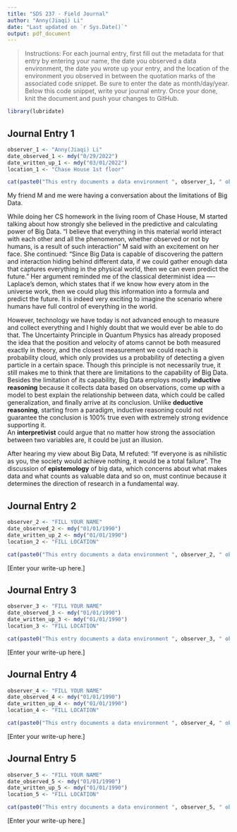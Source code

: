 ```yaml
---
title: "SDS 237 - Field Journal"
author: "Anny(Jiaqi) Li"
date: "Last updated on `r Sys.Date()`"
output: pdf_document
---
```


> Instructions: For each journal entry, first fill out the metadata for that entry by entering your name, the date you observed a data environment, the date you wrote up your entry, and the location of the environment you observed in between the quotation marks of the associated code snippet. Be sure to enter the date as month/day/year. Below this code snippet, write your journal entry. Once your done, knit the document and push your changes to GitHub.

```r
library(lubridate)
```

## Journal Entry 1

```r
observer_1 <- "Anny(Jiaqi) Li"
date_observed_1 <- mdy("0/29/2022")
date_written_up_1 <- mdy("03/01/2022")
location_1 <- "Chase House 1st floor"

cat(paste0("This entry documents a data environment ", observer_1, " observed on ", date_observed_1, " in ", location_1, ". The observations were written up on ", date_written_up_1, "."))
```

My friend M and me were having a conversation about the limitations of Big Data. 

While doing her CS homework in the living room of Chase House, M started talking about how strongly she believed in the predictive and calculating power of Big Data. “I believe that everything in this material world interact with each other and all the phenomenon, whether observed or not by humans, is a result of such interaction” M said with an excitement on her face. She continued: “Since Big Data is capable of discovering the pattern and interaction hiding behind different data, if we could gather enough data that captures everything in the physical world, then we can even predict the future. ” Her argument reminded me of the classical determinist idea ---- Laplace’s demon, which states that if we know how every atom in the universe work, then we could plug this information into a formula and predict the future. It is indeed very exciting to imagine the scenario where humans have full control of everything in the world. 

However, technology we have today is not advanced enough to measure and collect everything and I highly doubt that we would ever be able to do that. The Uncertainty Principle in Quantum Physics has already proposed the idea that the position and velocity of atoms cannot be both measured exactly in theory, and the closest measurement we could reach is probability cloud, which only provides us a probability of detecting a given particle in a certain space. Though this principle is not necessarily true, it still makes me to think that there are limitations to the capability of Big Data. Besides the limitation of its capability, Big Data employs mostly **inductive reasoning** because it collects data based on observations, come up with a model to best explain the relationship between data, which could be called generalization, and finally arrive at its conclusion. Unlike **deductive reasoning**, starting from a paradigm, inductive reasoning could not guarantee the conclusion is 100% true even with extremely strong evidence supporting it.  
An **interpretivist** could argue that no matter how strong the association between two variables are, it could be just an illusion.

After hearing my view about Big Data, M refuted: “If everyone is as nihilistic as you, the society would achieve nothing, it would be a total failure”.  The discussion of **epistemology** of big data, which concerns about what makes data and what counts as valuable data and so on, must continue because it determines the direction of research in a fundamental way.


## Journal Entry 2 

```r
observer_2 <- "FILL YOUR NAME"
date_observed_2 <- mdy("01/01/1990")
date_written_up_2 <- mdy("01/01/1990")
location_2 <- "FILL LOCATION"

cat(paste0("This entry documents a data environment ", observer_2, " observed on ", date_observed_2, " in ", location_2, ". The observations were written up on ", date_written_up_2, "."))
```

[Enter your write-up here.]

## Journal Entry 3

```r
observer_3 <- "FILL YOUR NAME"
date_observed_3 <- mdy("01/01/1990")
date_written_up_3 <- mdy("01/01/1990")
location_3 <- "FILL LOCATION"

cat(paste0("This entry documents a data environment ", observer_3, " observed on ", date_observed_3, " in ", location_3, ". The observations were written up on ", date_written_up_3, "."))
```

[Enter your write-up here.]

## Journal Entry 4

```r
observer_4 <- "FILL YOUR NAME"
date_observed_4 <- mdy("01/01/1990")
date_written_up_4 <- mdy("01/01/1990")
location_4 <- "FILL LOCATION"

cat(paste0("This entry documents a data environment ", observer_4, " observed on ", date_observed_4, " in ", location_4, ". The observations were written up on ", date_written_up_4, "."))
```

[Enter your write-up here.]

## Journal Entry 5

```r
observer_5 <- "FILL YOUR NAME"
date_observed_5 <- mdy("01/01/1990")
date_written_up_5 <- mdy("01/01/1990")
location_5 <- "FILL LOCATION"

cat(paste0("This entry documents a data environment ", observer_5, " observed on ", date_observed_5, " in ", location_5, ". The observations were written up on ", date_written_up_5, "."))
```

[Enter your write-up here.]

